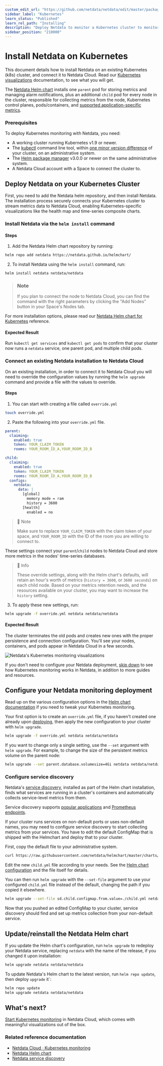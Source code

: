 ```yaml
---
custom_edit_url: "https://github.com/netdata/netdata/edit/master/packaging/installer/methods/kubernetes.md"
sidebar_label: "Kubernetes"
learn_status: "Published"
learn_rel_path: "Installing"
description: "Deploy Netdata to monitor a Kubernetes cluster to monitor the health, performance, resource utilization, and application metrics of a Kubernetes cluster in real time."
sidebar_position: "210000"
---
```


# Install Netdata on Kubernetes

This document details how to install Netdata on an existing Kubernetes (k8s) cluster, and connect it to Netdata Cloud. Read our [Kubernetes visualizations](/docs/visualizations/kubernetes-visualizations) documentation, to see what you will get.

The [Netdata Helm chart](/docs/installing/kubernetes-helm-chart-reference) installs one `parent` pod for storing metrics and managing alarm notifications, plus an additional
`child` pod for every node in the cluster, responsible for collecting metrics from the node, Kubernetes control planes,
pods/containers, and [supported application-specific
metrics](https://github.com/netdata/helmchart#service-discovery-and-supported-services).

### Prerequisites

To deploy Kubernetes monitoring with Netdata, you need:

- A working cluster running Kubernetes v1.9 or newer.
- The [kubectl](https://kubernetes.io/docs/reference/kubectl/overview/) command line tool, within [one minor version
    difference](https://kubernetes.io/docs/tasks/tools/install-kubectl/#before-you-begin) of your cluster, on an
    administrative system.
- The [Helm package manager](https://helm.sh/) v3.0.0 or newer on the same administrative system.
- A Netdata Cloud account with a Space to connect the cluster to.

## Deploy Netdata on your Kubernetes Cluster

First, you need to add the Netdata helm repository, and then install Netdata.  
The installation process securely connects your Kubernetes cluster to stream metrics data to Netdata Cloud, enabling Kubernetes-specific visualizations like the health map and time-series composite charts.

<Tabs groupId="installation_type">
<TabItem value="new_installations" label="New Installations">

<h3> Install Netdata via the <code>helm install</code> command </h3>

#### Steps

1. Add the Netdata Helm chart repository by running:

  ```bash
  helm repo add netdata https://netdata.github.io/helmchart/
  ```

2. To install Netdata using the `helm install` command, run:

  ```bash
  helm install netdata netdata/netdata 
  ```

  > ### Note
  >  
  > If you plan to connect the node to Netdata Cloud, you can find the command with the right parameters by clicking the "Add Nodes" button in your Space's Nodes tab.

  For more installation options, please read our [Netdata Helm chart for Kubernetes](/docs/installing/kubernetes-helm-chart-reference) reference.

#### Expected Result

Run `kubectl get services` and `kubectl get pods` to confirm that your cluster now runs a `netdata` service, one parent pod, and multiple child pods.

</TabItem>
<TabItem value="existing_installations" label="Existing Installations">

<h3> Connect an existing Netdata installation to Netdata Cloud </h3>

On an existing installation, in order to connect it to Netdata Cloud you will need to override the configuration values by running the `helm upgrade` command and provide a file with the values to override.

#### Steps

1. You can start with creating a file called `override.yml`

  ```bash
  touch override.yml
  ```
  
2. Paste the following into your `override.yml` file.

  ```yaml
  parent:
    claiming:
      enabled: true
      token: YOUR_CLAIM_TOKEN
      rooms: YOUR_ROOM_ID_A,YOUR_ROOM_ID_B

  child:
    claiming:
      enabled: true
      token: YOUR_CLAIM_TOKEN
      rooms: YOUR_ROOM_ID_A,YOUR_ROOM_ID_B
    configs:
      netdata:
        data: |
          [global]
            memory mode = ram
            history = 3600
          [health]
            enabled = no
  ```

  > :bookmark_tabs: Note
  >  
  > Make sure to replace `YOUR_CLAIM_TOKEN` with the claim token of your space,
  > and `YOUR_ROOM_ID` with the ID of the room you are willing to connect to.

  These settings connect your `parent`/`child` nodes to Netdata Cloud and store more metrics in the nodes' time-series databases.

  > :bookmark_tabs: Info
  >  
  > These override settings, along with the Helm chart's defaults, will retain an hour's worth of metrics (`history = 3600`, or `3600 seconds`) on each child node. Based on your metrics retention needs, and the resources available on your cluster, you may want to increase the `history` setting.

3. To apply these new settings, run:

  ```bash
  helm upgrade -f override.yml netdata netdata/netdata
  ```

#### Expected Result

The cluster terminates the old pods and creates new ones with the proper persistence and connection configuration. You'll see your nodes, containers, and pods appear in Netdata Cloud in a few seconds.

</TabItem>
</Tabs>

![Netdata's Kubernetes monitoring
visualizations](https://user-images.githubusercontent.com/1153921/107801491-5dcb0f00-6d1d-11eb-9ab1-876c39f556e2.png)

If you don't need to configure your Netdata deployment, [skip down](#whats-next) to see how Kubernetes monitoring works
in Netdata, in addition to more guides and resources.

## Configure your Netdata monitoring deployment

Read up on the various configuration options in the [Helm chart
documentation](https://github.com/netdata/helmchart#configuration) if you need to tweak your Kubernetes monitoring.

Your first option is to create an `override.yml` file, if you haven't created one already upon [deploying](#deploy-netdata-on-your-kubernetes-cluster), then apply the new configuration to your cluster with `helm
upgrade`.

```bash
helm upgrade -f override.yml netdata netdata/netdata
```

If you want to change only a single setting, use the `--set` argument with `helm upgrade`. For example, to change the
size of the persistent metrics volume on the parent node:

```bash
helm upgrade --set parent.database.volumesize=4Gi netdata netdata/netdata
```

### Configure service discovery

Netdata's [service discovery](https://github.com/netdata/agent-service-discovery/#service-discovery), installed as part
of the Helm chart installation, finds what services are running in a cluster's containers and automatically collects
service-level metrics from them.

Service discovery supports [popular applications](https://github.com/netdata/helmchart#applications) and [Prometheus endpoints](https://github.com/netdata/helmchart#prometheus-endpoints).

If your cluster runs services on non-default ports or uses non-default names, you may need to configure service
discovery to start collecting metrics from your services. You have to edit the default ConfigMap that is shipped with
the Helmchart and deploy that to your cluster.

First, copy the default file to your administrative system.

```bash
curl https://raw.githubusercontent.com/netdata/helmchart/master/charts/netdata/sdconfig/child.yml -o child.yml
```

Edit the new `child.yml` file according to your needs. See the [Helm chart configuration](https://github.com/netdata/helmchart#configuration) and the file itself for details.

You can then run `helm upgrade` with the `--set-file` argument to use your configured `child.yml` file instead of the
default, changing the path if you copied it elsewhere.

```bash
helm upgrade --set-file sd.child.configmap.from.value=./child.yml netdata netdata/netdata
```

Now that you pushed an edited ConfigMap to your cluster, service discovery should find and set up metrics collection
from your non-default service.

## Update/reinstall the Netdata Helm chart

If you update the Helm chart's configuration, run `helm upgrade` to redeploy your Netdata service, replacing `netdata`
with the name of the release, if you changed it upon installation:

```bash
helm upgrade netdata netdata/netdata
```

To update Netdata's Helm chart to the latest version, run `helm repo update`, then deploy `upgrade` it`:

```bash
helm repo update
helm upgrade netdata netdata/netdata
```

## What's next?

[Start Kubernetes monitoring](/docs/visualizations/kubernetes-visualizations) in Netdata Cloud, which comes with meaningful visualizations out of the box.

### Related reference documentation

- [Netdata Cloud · Kubernetes monitoring](/docs/visualizations/kubernetes-visualizations)
- [Netdata Helm chart](https://github.com/netdata/helmchart)
- [Netdata service discovery](https://github.com/netdata/agent-service-discovery/)
